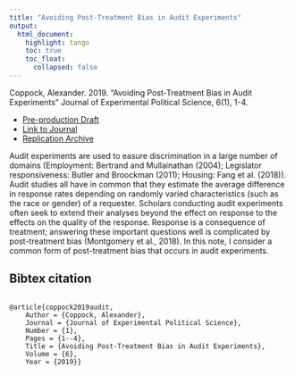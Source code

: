 ```yaml
---
title: "Avoiding Post-Treatment Bias in Audit Experiments"
output: 
  html_document:
    highlight: tango
    toc: true
    toc_float:
      collapsed: false
---
```


Coppock, Alexander. 2019. “Avoiding Post-Treatment Bias in Audit Experiments” Journal of Experimental Political Science, 6(1), 1-4.

- [Pre-production Draft](papers/Coppock_audit_experiments.pdf)
- [Link to Journal](https://doi.org/10.1017/XPS.2018.9)
- [Replication Archive](https://dataverse.harvard.edu/dataset.xhtml?persistentId=doi:10.7910/DVN/6NVI9C)

Audit experiments are used to easure discrimination in a large number of domains (Employment: Bertrand and Mullainathan (2004); Legislator responsiveness: Butler and Broockman (2011); Housing: Fang et al. (2018)). Audit studies all have in common that they estimate the average difference in response rates depending on randomly varied characteristics (such as the race or gender) of a requester. Scholars conducting audit experiments often seek to extend their analyses beyond the effect on response to the effects on the quality of the response. Response is a consequence of treatment; answering these important questions well is complicated by post-treatment bias (Montgomery et al., 2018). In this note, I consider a common form of post-treatment bias that occurs in audit experiments. 

## Bibtex citation

```

@article{coppock2019audit,
	Author = {Coppock, Alexander},
	Journal = {Journal of Experimental Political Science},
	Number = {1},
	Pages = {1--4},
	Title = {Avoiding Post-Treatment Bias in Audit Experiments},
	Volume = {6},
	Year = {2019}}

```

